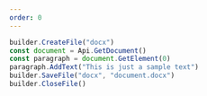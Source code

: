 ```yaml
---
order: 0
---
```


```js use-document-builder
builder.CreateFile("docx")
const document = Api.GetDocument()
const paragraph = document.GetElement(0)
paragraph.AddText("This is just a sample text")
builder.SaveFile("docx", "document.docx")
builder.CloseFile()
```
